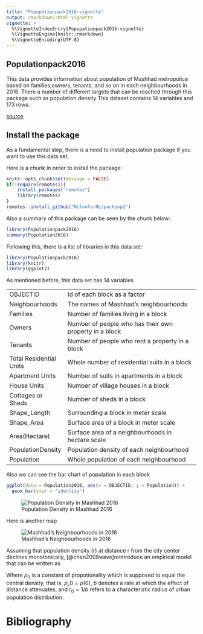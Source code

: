 ```yaml
---
title: "Popupationpack2016-vignette"
output: rmarkdown::html_vignette
vignette: >
  %\VignetteIndexEntry{Popupationpack2016-vignette}
  %\VignetteEngine{knitr::rmarkdown}
  %\VignetteEncoding{UTF-8}
---
```

## Populationpack2016

This data provides information about population of Mashhad metropolice based on families,owners, tenants, and so on in each neighbourhoods in 2016. There a number of different targets that can be reached through this package such as population density This dataset contains 14 variables and 173 rows.

[source](https://amar.org.ir/)

## Install the package

As a fundamental step, there is a need to install population package if you want to use this data set.

Here is a chunk in order to install the package:

```r
knitr::opts_chunk$set(message = FALSE)
if(!require(remotes)){
    install.packages("remotes")
    library(remotes)
}
remotes::install_github("NiloofarNL/packpop2")
```

Also a summary of this package can be seen by the chunk below:

```r
library(Populationpack2016)
summary(Population2016)

```

Following this, there is a list of libraries in this data set:

```r
library(Populationpack2016)
library(knitr)
library(ggplot2)

```

As mentioned before, this data set has 14 variables

|                         |                                                        |
|-------------------------|--------------------------------------------------------|
| OBJECTID                | Id of each block as a factor                           |
| Neighbourhoods          | The names of Mashhad's neighbourhoods                  |
| Families                | Number of families living in a block                   |
| Owners                  | Number of people who has their own property in a block |
| Tenants                 | Number of people who rent a property in a block        |
| Total Residential Units | Whole number of residential suits in a block           |
| Apartment Units         | Number of suits in apartments in a block               |
| House Units             | Number of village houses in a block                    |
| Cottages or Sheds       | Number of sheds in a block                             |
| Shape_Length            | Surrounding a block in meter scale                     |
| Shape_Area              | Surface area of a block in meter scale                 |
| Area(Hectare)           | Surface area of a neighbourhoods in hectare scale      |
| PopulationDensity       | Population density of each neighbourhood               |
| Population              | Whole population of each neighbourhood                 |

Also we can see the bar chart of population in each block

```r
ggplot(data = Population2016, aes(x = OBJECTID, y = Population)) + 
  geom_bar(stat = "identity")
```

![Population Density in Mashhad 2016](MashhadDensity.png)

Here is another map

![Mashhad's Neighbourhoods in 2016](MashhadNeighbours.png)

Assuming that population density \rho(r) at distance r from the city center declines monotonically, [@chen2008wave]reintroduce an empirical model that can be written as

```{=tex}
\begin{equation}
\label{eq:1}
\rho(r) = \rho_0 exp (-br) = \rho_0 exp (-\frac{r}{r_0})
\end{equation}
```
Where $\rho_0$ is a constant of propotionality which is supposed to equal the central density, that is, $\rho\_0 = \rho(0)$, $b$ denotes a rate at which the effect of distance attenuates, and $r_0 = 1/b$ refers to a characteristic radius of urban population distribution.

# Bibliography
